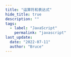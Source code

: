 ```yaml
---
title: "运算符和表达式"
hide_title: true
description: ""
tags:
  - label: "JavaScript"
    permalink: "javascript"
last_update:
  date: "2022-07-11"
  author: "Bruce"
---
```



<FeatureIcon src={javascript} title="运算符和表达式" />
<LinkList
  data={[
    {
      title: "按位非",
      link: "/docs/javascript/operators-and-expressions/bitwise-not",
      src: javascript,
    },
    {
      title: "解构赋值",
      link: "/docs/javascript/operators-and-expressions/destructuring-assignment",
      src: javascript,
    },
  ]}
/>
